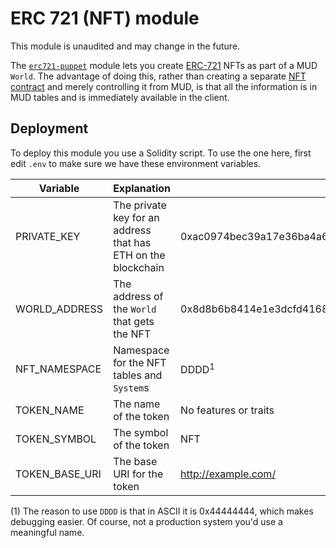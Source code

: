 
# ERC 721 (NFT) module

<Callout type="warning" emoji="⚠️">

This module is unaudited and may change in the future.

</Callout>

The [`erc721-puppet`](https://github.com/latticexyz/mud/tree/main/packages/world-modules/src/modules/erc721-puppet) module lets you create [ERC-721](https://ethereum.org/en/developers/docs/standards/tokens/erc-721/) NFTs as part of a MUD `World`.
The advantage of doing this, rather than creating a separate [NFT contract](https://github.com/OpenZeppelin/openzeppelin-contracts/tree/master/contracts/token/ERC721) and merely controlling it from MUD, is that all the information is in MUD tables and is immediately available in the client.

## Deployment

To deploy this module you use a Solidity script.
To use the one here, first edit `.env` to make sure we have these environment variables.

| Variable       | Explanation                                                   | Sample Value                                                       |
| -------------- | ------------------------------------------------------------- | ------------------------------------------------------------------ |
| PRIVATE_KEY    | The private key for an address that has ETH on the blockchain | 0xac0974bec39a17e36ba4a6b4d238ff944bacb478cbed5efcae784d7bf4f2ff80 |
| WORLD_ADDRESS  | The address of the `World` that gets the NFT                  | 0x8d8b6b8414e1e3dcfd4168561b9be6bd3bf6ec4b                         |
| NFT_NAMESPACE  | Namespace for the NFT tables and `System`s                    | DDDD<sup>1</sup>                                                   |
| TOKEN_NAME     | The name of the token                                         | No features or traits                                              |
| TOKEN_SYMBOL   | The symbol of the token                                       | NFT                                                                |
| TOKEN_BASE_URI | The base URI for the token                                    | http://example.com/                                                |

(1) The reason to use `DDDD` is that in ASCII it is 0x44444444, which makes debugging easier.
Of course, not a production system you'd use a meaningful name.
